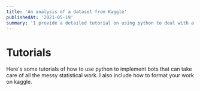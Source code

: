 ```yaml
---
title: 'An analysis of a dataset from Kaggle'
publishedAt: '2021-05-19'
summary: 'I provide a detailed tutorial on using python to deal with a dataset from kaggle.'
---
```


# Tutorials

Here's some tutorials of how to use python to implement bots that can take care of all the messy statistical work. I also include how to format your work on kaggle.
